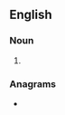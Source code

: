 ==English==

===Noun===
{{head|en|noun form}}

# {{plural of|hatchet|lang=en}}

===Anagrams===
* {{anagrams|en|a=acehhstt|hatchest|thatches}}